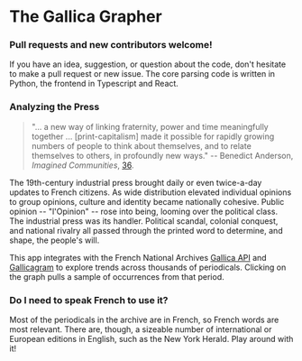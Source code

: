 # The Gallica Grapher

### Pull requests and new contributors welcome! 

If you have an idea, suggestion, or question about the code, don't hesitate to make a pull request or new issue. The core parsing code is written in Python, the frontend in Typescript and React.

### Analyzing the Press

> "... a new way of linking fraternity, power and time meaningfully together ... [print-capitalism] made it possible for
> rapidly growing numbers of people to think about themselves, and to
> relate themselves to others, in profoundly new ways."
-- Benedict Anderson, *Imagined Communities*, [36](https://is.muni.cz/el/1423/jaro2016/SOC757/um/61816961/Benedict_Anderson_Imagined_Communities.pdf).

The 19th-century industrial press brought daily or even twice-a-day updates to French citizens. As wide distribution elevated individual opinions to group opinions, culture and identity became nationally cohesive. Public opinion -- "l'Opinion" -- rose into being, looming over the political class. The industrial press was its handler. Political scandal, colonial conquest, and national rivalry all passed through the printed word to determine, and shape, the people's will. 

This app integrates with the French National Archives [Gallica API](https://api.bnf.fr/fr/api-document-de-gallica) and [Gallicagram](https://shiny.ens-paris-saclay.fr/app/gallicagram) to explore trends across thousands of periodicals. Clicking on the graph pulls a sample of occurrences from that period.


### Do I need to speak French to use it?

Most of the periodicals in the archive are in French, so French words are most relevant. There are, though, a sizeable number of international or 
European editions in English, such as the New York Herald. Play around with it! 


